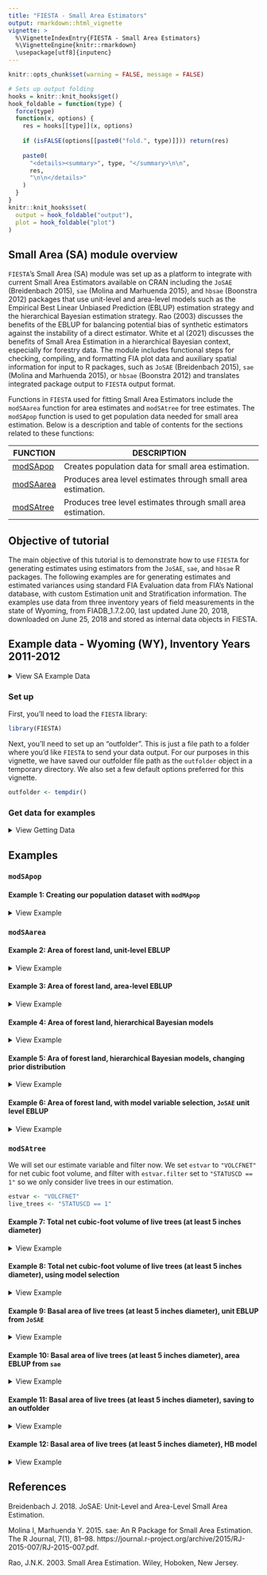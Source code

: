 ```yaml
---
title: "FIESTA - Small Area Estimators"
output: rmarkdown::html_vignette
vignette: >
  %\VignetteIndexEntry{FIESTA - Small Area Estimators}
  %\VignetteEngine{knitr::rmarkdown}
  \usepackage[utf8]{inputenc}
---
```


```r
knitr::opts_chunk$set(warning = FALSE, message = FALSE)
```

```r
# Sets up output folding
hooks = knitr::knit_hooks$get()
hook_foldable = function(type) {
  force(type)
  function(x, options) {
    res = hooks[[type]](x, options)
    
    if (isFALSE(options[[paste0("fold.", type)]])) return(res)
    
    paste0(
      "<details><summary>", type, "</summary>\n\n",
      res,
      "\n\n</details>"
    )
  }
}
knitr::knit_hooks$set(
  output = hook_foldable("output"),
  plot = hook_foldable("plot")
)
```

## Small Area (SA) module overview

`FIESTA`'s Small Area (SA) module was set up as a platform to integrate with current Small Area Estimators available on CRAN including the `JoSAE` (Breidenbach 2015), `sae` (Molina and Marhuenda 2015), and `hbsae` (Boonstra 2012) packages that use unit-level and area-level models such as the Empirical Best Linear Unbiased Prediction (EBLUP) estimation strategy and the hierarchical Bayesian estimation strategy. Rao (2003) discusses the benefits of the EBLUP for balancing potential bias of synthetic estimators against the instability of a direct estimator. White et al (2021) discusses the benefits of Small Area Estimation in a hierarchical Bayesian context, especially for forestry data. The module includes functional steps for checking, compiling, and formatting FIA plot data and auxiliary spatial information for input to R packages, such as `JoSAE` (Breidenbach 2015), `sae` (Molina and Marhuenda 2015), or `hbsae` (Boonstra 2012) and translates integrated package output to `FIESTA` output format. 

Functions in `FIESTA` used for fitting Small Area Estimators include the `modSAarea` function for area estimates and `modSAtree` for tree estimates. The `modSApop` function is used to get population data needed for small area estimation. Below is a description and table of contents for the sections related to these functions:

FUNCTION  | DESCRIPTION
-------------- | ---------------------------------------------------------------
[modSApop](#modSApop) | Creates population data for small area estimation.
[modSAarea](#modSAarea) | Produces area level estimates through small area estimation.
[modSAtree](#modSAtree) | Produces tree level estimates through small area estimation.

## Objective of tutorial

The main objective of this tutorial is to demonstrate how to use `FIESTA` for generating estimates using estimators from the `JoSAE`, `sae`, and `hbsae` R packages. The following examples are for generating estimates and estimated variances using standard FIA Evaluation data from FIA's National database, with custom Estimation unit and Stratification information. The examples use data from three inventory years of field measurements in the state of Wyoming, from FIADB_1.7.2.00, last updated June 20, 2018, downloaded on June 25, 2018 and stored as internal data objects in FIESTA.


## Example data - Wyoming (WY), Inventory Years 2011-2012

<details>
  <summary>View SA Example Data</summary>

Data Frame | Description
-----------| --------------------------------------------------------------------------------
WYplt      | WY plot-level data
WYcond     | WY condition-level data
WYtree     | WY tree-level data

External data            | Description
-------------------------| ------------------------------------------------------------------
WYbighorn_adminbnd.shp   | Polygon shapefile of WY Bighorn National Forest Administrative boundary*
WYbighorn_districtbnd.shp| Polygon shapefile of WY Bighorn National Forest District boundaries**
WYbighorn_forest_nonforest_250m.tif| GeoTIFF raster of predicted forest/nonforest (1/0) for stratification*** 
WYbighorn_dem_250m.img   | Erdas Imagine raster of elevation change, in meters****

*USDA Forest Service, Automated Lands Program (ALP). 2018. S_USA.AdministrativeForest (\url{http://data.fs.usda.gov/geodata/edw}). Description: An area encompassing all the National Forest System lands administered by an administrative unit. The area encompasses private lands, other governmental agency lands, and may contain National Forest System lands within the proclaimed boundaries of another administrative unit. All National Forest System lands fall within one and only one Administrative Forest Area.

**USDA Forest Service, Automated Lands Program (ALP). 2018. S_USA.RangerDistrict (http://data.fs.usda.gov/geodata/edw). Description: A depiction of the boundary that encompasses a Ranger District.

***Based on MODIS-based classified map resampled from 250m to 500m resolution and reclassified from 3 to 2 classes: 1:forest; 2:nonforest. Projected in Albers Conical Equal Area, Datum NAD27 (Ruefenacht et al. 2008). Clipped to extent of WYbighorn_adminbnd.shp.

****USGS National Elevation Dataset (NED), resampled from 30m resolution to 250m. Projected in Albers Conical Equal Area, Datum NAD27 (U.S. Geological Survey 2017). Clipped to boundary of WYbighorn_adminbnd.shp.

</details>

### Set up 

First, you'll need to load the `FIESTA` library:

```r
library(FIESTA)
```

Next, you'll need to set up an "outfolder". This is just a file path to a folder where you'd like `FIESTA` to send your data output. For our purposes in this vignette, we have saved our outfolder file path as the `outfolder` object in a temporary directory. We also set a few default options preferred for this vignette.

```r
outfolder <- tempdir()
```


### Get data for examples

<details>
  <summary>View Getting Data</summary>

Now that we've loaded `FIESTA` and setup our outfolder, we can retrieve the data needed to run the examples. First, we point to some external data and predictor layers stored in `FIESTA` and derive new predictor layers using the `raster` package. 

```r
# File names for external spatial data

WYbhfn <- system.file("extdata", "sp_data/WYbighorn_adminbnd.shp", package="FIESTA")
WYbhdistfn <- system.file("extdata", "sp_data/WYbighorn_districtbnd.shp", package="FIESTA")
WYbhdist.att <- "DISTRICTNA"

fornffn <- system.file("extdata", "sp_data/WYbighorn_forest_nonforest_250m.tif", package="FIESTA")
demfn <- system.file("extdata", "sp_data/WYbighorn_dem_250m.img", package="FIESTA")

# # Derive new layers from dem
# aspfn <- file.path(outfolder, "WYbh_asp.img")
# gdalUtils::gdaldem("aspect", input_dem=demfn, output=aspfn, of="GTiff")
# 
# slpfn <- file.path(outfolder, "WYbh_slp.img")
# gdalUtils::gdaldem("slope", input_dem=demfn, output=slpfn, of="GTiff")


# Derive new predictor layers from dem
library(raster)
dem <- raster(demfn)
slp <- terrain(dem,
               opt = "slope",
               unit = "degrees",
               filename = paste0(outfolder, "/WYbh_slp.img"), 
               overwrite = TRUE)
asp <- terrain(dem,
               opt = "aspect",
               unit = "degrees", 
               filename = paste0(outfolder, "/WYbh_asp.img"),
               overwrite = TRUE)
```

Next, we set up our small area domains with `FIESTA::spGetSAdoms`. For more information on how to use this function, please see the `sp` vignette included with `FIESTA` (link). 

```r
smallbnd <- WYbhdistfn
smallbnd.domain <- "DISTRICTNA"
```

Next, we can get our FIA plot data and set up our auxiliary data. We can get our FIA plot data with the `spGetPlots` function from `FIESTA`, which accesses data through [FIA's DataMart](https://apps.fs.usda.gov/fia/datamart/datamart.html). Here, data are downloaded for all states intersecting boundary, then subset to boundary. 

```r
SApltdat <- spGetPlots(bnd = WYbhdistfn,
                       xy_datsource = "obj",
                       xy = WYplt,
                       xy_opts = list(xy.uniqueid = "CN", xvar = "LON_PUBLIC", 
                                    yvar = "LAT_PUBLIC", xy.crs = 4269),
                       datsource = "obj",
                       istree = TRUE,
                       isseed = TRUE,
                       dbTabs = list(plot_layer = WYplt, cond_layer = WYcond,
                                   tree_layer = WYtree, seed_layer = WYseed),
                       eval = "custom",
                       eval_opts = list(invyrs = 2011:2013),
                       showsteps = TRUE,
                       returnxy = TRUE,
                       savedata_opts = savedata_options(outfolder = outfolder))

```

```r
str(SApltdat, max.level = 1)
```

Finally, we must generate the dataset with predictors for small area estimation. We can do this with the `spGetAuxiliary` function from `FIESTA`. Again, see the `sp` vignette for further information on this function. 

```r
rastlst.cont <- c(dem, slp, asp)
rastlst.cont.name <- c("dem", "slp", "asp")
rastlst.cat <- fornffn
rastlst.cat.name <- "fornf"

unit_layer <- WYbhdistfn
unitvar <- "DISTRICTNA"

auxdat <- spGetAuxiliary(
  xyplt = SApltdat$spxy,
  uniqueid = "CN",
  unit_layer = unit_layer,
  unitvar = "DISTRICTNA",
  rastlst.cont = rastlst.cont,
  rastlst.cont.name = rastlst.cont.name,
  rastlst.cont.stat = "mean",
  rastlst.cont.NODATA = 0,
  rastlst.cat = rastlst.cat,
  rastlst.cat.name = rastlst.cat.name,
  asptransform = TRUE,
  rast.asp = asp,
  keepNA = FALSE,
  showext = FALSE,
  savedata = FALSE
)
names(auxdat)
```

```r
str(auxdat, max.level = 1)
```

</details>

## Examples

### `modSApop`

#### Example 1: Creating our population dataset with `modMApop`

<details>
  <summary>View Example</summary>

We can create our population data for model-assisted estimation. To do so, we use the `modSApop` function in `FIESTA`. We must assign our plot data with the `pltdat` argument, the auxiliary dataset with the `auxdat` argument, and set information for our small areas with the `smallbnd` and `smallbnd.domain` arguments. The `spGetPlots` and `spGetAuxiliary` functions have done much of the hard work for us so far, so we can just run a simple call to `modSApop`:

```r
SApopdat <- modSApop(pltdat = SApltdat, 
                     auxdat = auxdat,
                     smallbnd = WYbhdistfn,
		                 smallbnd.domain = smallbnd.domain)
```

Note that the `modSApop` function returns a list with lots of information and data for us to use. For a quick look at what this list includes we can use the `str` function: 

```r
str(SApopdat, max.level = 1)
```

Now that we've created our population dataset, we can move on to estimation. 

</details>

### `modSAarea`

#### Example 2: Area of forest land, unit-level EBLUP

<details>
  <summary>View Example</summary>

First, we can set up our predictors as a vector:

```r
all_preds <- c("slp", "dem", "asp_cos", "asp_sin", "fornf")
```

Next, we fit the unit-level EBLUP with the `JoSAE` R package. 

```r
area1 <- modSAarea(
  SApopdatlst = SApopdat,        # pop - population calculations for WY, post-stratification
  prednames = all_preds,         # est - charater vector of predictors to be used in the model
  SApackage = "JoSAE",           # est - character string of the R package to do the estimation
  SAmethod = "unit"              # est - method of small area estimation. Either "unit" or "area"
  )
```

The `modSAarea` function outputs a list, and we can see our estimates and estimation method.

```r
str(area1, max.level = 1)
area1$est
area1$raw$SAmethod
```

We can also look further into the `raw` list below:

```r
str(area1$raw, max.level = 1)
```

</details>

#### Example 3: Area of forest land, area-level EBLUP

<details>
  <summary>View Example</summary>

In this example, we fit an area level EBLUP with `JoSAE`, while only using slp as a predictor. We use only one predictor in the area level model because at the area level, we only have three rows in our dataset. Since we also have a random effect term, the model we fit can have a maximum of one predictor without being exactly singular.  

```r
area2 <- modSAarea(
  SApopdatlst = SApopdat,         # pop - population calculations for WY, post-stratification
  prednames = "slp",          # est - charater vector of predictors to be used in the model
  SApackage = "JoSAE",            # est - character string of the R package to do the estimation
  SAmethod = "area"               # est - method of small area estimation. Either "unit" or "area"
  )
```

We again can see our estimates. Notably, we have slightly larger percent sampling errors to the unit-level model fit in Example 2. This is likely due to only being able to incorporate one predictor's worth of information to the model. 

```r
area2$est
```

Since `FIESTA` will attempt fit all models when running `modSAarea`, we can look at all the different modeling approaches and their estimates with the `multest` object.

```r
area2$multest
```

Notably, the `hbsae` models returned NAs with this model, likely due to computational issues with the integral they compute. Not to worry, though, we will fit models with `hbsae` in the next example. 

</details>

#### Example 4: Area of forest land, hierarchical Bayesian models

<details>
  <summary>View Example</summary>

`FIESTA` also supports the use of hierarchical Bayesian (HB) models through the `hbsae` package as an alternative to EBLUPs. These models use the same model specification as the EBLUP, however they fit the model using a hierarchical Bayesian framework, and get parameter estimates through numerical integration. Luckily, we do not have to take an integral ourselves to fit these models, we can just change the `SApackage` argument.

```r
area3 <- modSAarea(
  SApopdatlst = SApopdat,           # pop - population calculations for WY, post-stratification
  prednames = all_preds,            # est - character vector of predictors to be used in the model
  SApackage = "hbsae",              # est - character string of the R package to do the estimation
  SAmethod = "unit"                 # est - method of small area estimation. Either "unit" or "area"
  )
```

We can again check our estimates, small area method, and small area package. 

```r
area3$est
area3$raw$SAmethod
area3$raw$SApackage
```

</details>

#### Example 5: Ara of forest land, hierarchical Bayesian models, changing prior distribution

<details>
  <summary>View Example</summary>

Notably, we can also set priors on the ratio of between and within area variation with `hbsae`. By default, `FIESTA` uses a weakly informative half-Cauchy prior on this parameter as suggested by White et al (2021), but in this example we will fit the same model as before, but with a flat prior. 

```r
area4 <- modSAarea(
  SApopdatlst = SApopdat,           # pop - population calculations for WY, post-stratification
  prednames = all_preds,            # est - charater vector of predictors to be used in the model
  SApackage = "hbsae",              # est - character string of the R package to do the estimation
  SAmethod = "unit",                # est - method of small area estimation. Either "unit" or "area"
  prior = function(x) 1             # est - prior on ratio of between and within area variation
  )
```

Let's check our results compared to Example 3 (same model with half-Cauchy prior)

```r
area3$est
area4$est
```

Due to rounding we do in `FIESTA`, we see the same result. However, the estimates are slightly different. We can see this with the model objects supplied in the output list from `FIESTA`:

```r

```

</details>

#### Example 6: Area of forest land, with model variable selection, `JoSAE` unit level EBLUP

<details>
  <summary>View Example</summary>

`FIESTA` supports model variable selection via the elastic net. To use model selection, we set the `modelselect` argument to `TRUE`. 

```r
area5 <- modSAarea(
  SApopdatlst = SApopdat,      # pop - population calculations for WY, post-stratification
  prednames = all_preds,       # est - charater vector of predictors to be used in the model
  SApackage = "JoSAE",         # est - character string of the R package to do the estimation
  SAmethod = "unit",           # est - method of small area estimation. Either "unit" or "area"
  modelselect = TRUE           # est - elastic net variable selection
  )
```

We can now look at estimates with our subset of selected predictors and the predictors that were selected.

```r
area5$est
area5$raw$predselect.unit
```

</details>

### `modSAtree`

We will set our estimate variable and filter now. We set `estvar` to `"VOLCFNET"` for net cubic foot volume, and filter with `estvar.filter` set to `"STATUSCD == 1"` so we only consider live trees in our estimation.  

```r
estvar <- "VOLCFNET"
live_trees <- "STATUSCD == 1"
```

#### Example 7: Total net cubic-foot volume of live trees (at least 5 inches diameter) 

<details>
  <summary>View Example</summary>

Now, we can look at the total net cubic-foot volume of live trees, filtered for live trees that are at least 5 inches in diameter. We use the `estvar` and `live_trees` objects defined above to set our response variable and filter, and then compute the estimates. 

```r
tree1 <- modSAtree(
    SApopdatlst = SApopdat,      # pop - population calculations for WY, post-stratification
    prednames = all_preds,       # est - character vector of predictors to be used in the model
    SApackage = "JoSAE",         # est - character string of the R package to do the estimation
    SAmethod = "unit",           # est - method of small area estimation. Either "unit" or "area" 
    landarea = "FOREST",         # est - forest land filter
    estvar = estvar,             # est - net cubic-foot volume
    estvar.filter = live_trees   # est - live trees only
    )
```

With both `modSAtree` and `modSAarea`, `FIESTA` will return your requested estimates specified with the `SApackage` and `SAmethod` arguments in the `est` item, but will return all possible estimates in the `multest` item. We can see these estimates below:

```r
tree1$est
tree1$multest
```

Notably, the area level models are NA in for this model, as there were more predictors than degrees of freedom in the model at the area level. 

</details>

#### Example 8: Total net cubic-foot volume of live trees (at least 5 inches diameter), using model selection

<details>
  <summary>View Example</summary>

We can bring the `modelselect` parameter into play with `modSAtree` as well as `modSAarea`. In the below code, we set `modelselect = TRUE` to use the elastic net variable selection before fitting the model. 

```r
tree2 <- modSAtree(
    SApopdatlst = SApopdat,      # pop - population calculations for WY, post-stratification
    prednames = all_preds,       # est - charater vector of predictors to be used in the model
    SApackage = "JoSAE",         # est - character string of the R package to do the estimation
    SAmethod = "unit",           # est - method of small area estimation. Either "unit" or "area"  
    landarea = "FOREST",         # est - forest land filter
    estvar = estvar,             # est - net cubic-foot volume
    estvar.filter = live_trees,   # est - live trees only
    modelselect = TRUE
    )
```

We now can look at the selected predictors and estimates. 

```r
tree2$raw$predselect.unit
tree2$est
```

</details>

#### Example 9: Basal area of live trees (at least 5 inches diameter), unit EBLUP from `JoSAE`

<details>
  <summary>View Example</summary>

We can also use different response variables to estimate, and in this example we chose basal area. We also returned titles by using `returntitle = TRUE`. 

```r
tree3 <- modSAtree(
    SApopdatlst = SApopdat,      # pop - population calculations for WY, post-stratification
    prednames = all_preds,       # est - charater vector of predictors to be used in the model
    SApackage = "JoSAE",         # est - character string of the R package to do the estimation
    SAmethod = "unit",           # est - method of small area estimation. Either "unit" or "area"  
    landarea = "FOREST",         # est - forest land filter
    estvar = "BA",               # est - net cubic-foot volume
    estvar.filter = live_trees,  # est - live trees only
    returntitle = TRUE
    )
```

Now we can take a look at our estimates:

```r
tree3$est
```

and see our title list since we set `returntitle` to `TRUE`. 

```r
tree3$titlelst
```

</details>

#### Example 10: Basal area of live trees (at least 5 inches diameter), area EBLUP from `sae`

<details>
  <summary>View Example</summary>

Now, we can of course fit a different model to estimate basal area. In this case, we choose to use dem to predict basal area with an area-level EBLUP from the `sae` package. 

```r
tree4 <- modSAtree(
    SApopdatlst = SApopdat,      # pop - population calculations for WY, post-stratification
    prednames = "dem",       # est - charater vector of predictors to be used in the model
    SApackage = "sae",         # est - character string of the R package to do the estimation
    SAmethod = "area",           # est - method of small area estimation. Either "unit" or "area"  
    landarea = "FOREST",         # est - forest land filter
    estvar = "BA",               # est - net cubic-foot volume
    estvar.filter = live_trees,  # est - live trees only
    returntitle = TRUE
    )
```

Now we can take a look at our estimates.

```r
tree4$est
```

</details>

#### Example 11: Basal area of live trees (at least 5 inches diameter), saving to an outfolder

<details>
  <summary>View Example</summary>

One may want to easily save `FIESTA` output to your computer, rather than just having it live in the R environment. `FIESTA` makes this easy with the use of the `savedata` and `savedata_opts` arguments. If `savedata = TRUE`, by default the output will be saved to your working directory, but we can set an `outfolder` in `savedata_opts` to choose where the data should be saved. There are many other `savedata_opts`, and these can be seen by looking at the help file for the `savedata_options` function (use `help(savedata_options)` with `FIESTA` loaded in your R environment). 

```r
tree5 <- modSAtree(
    SApopdatlst = SApopdat,      # pop - population calculations for WY, post-stratification
    prednames = all_preds,       # est - charater vector of predictors to be used in the model
    SApackage = "JoSAE",         # est - character string of the R package to do the estimation
    SAmethod = "unit",           # est - method of small area estimation. Either "unit" or "area"  
    landarea = "FOREST",         # est - forest land filter
    estvar = "BA",               # est - net cubic-foot volume
    estvar.filter = live_trees,  # est - live trees only
    savedata = TRUE,
    savedata_opts = savedata_options(
      outfolder = outfolder
    )
    )
```

</details>

#### Example 12: Basal area of live trees (at least 5 inches diameter), HB model

<details>
  <summary>View Example</summary>

We can also of course use a different model to predict basal area, and in this case we use a HB unit level model from `hbsae`. We also save to an outfolder again, this time giving a file name prefix with the `outfn.pre` arguement. 

```r
tree6 <- modSAtree(
    SApopdatlst = SApopdat,      # pop - population calculations for WY, post-stratification
    prednames = all_preds,       # est - charater vector of predictors to be used in the model
    SApackage = "hbsae",         # est - character string of the R package to do the estimation
    SAmethod = "unit",           # est - method of small area estimation. Either "unit" or "area"  
    landarea = "FOREST",         # est - forest land filter
    estvar = "BA",               # est - net cubic-foot volume
    estvar.filter = live_trees,  # est - live trees only
    savedata = TRUE,
    savedata_opts = savedata_options(
      outfolder = outfolder,
      outfn.pre = "HB_unit"
    )
    )
```

We can see the files in the outfolder here:

```r
list.files(outfolder, pattern = "HB")
```

And the estimates here:

```r
tree6$est
```

</details>

## References

Breidenbach J. 2018. JoSAE: Unit-Level and Area-Level Small Area Estimation.

Molina I, Marhuenda Y. 2015. sae: An R Package for Small Area Estimation. The R Journal, 7(1), 81–98. https://journal.r-project.org/archive/2015/RJ-2015-007/RJ-2015-007.pdf.

Rao, J.N.K. 2003. Small Area Estimation. Wiley, Hoboken, New Jersey.

